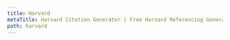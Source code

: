 ```yaml
---
title: Harvard
metaTitle: Harvard Citation Generator | Free Harvard Referencing Generator | Generate Harvard Citation
path: harvard
---
```

<?xml version="1.0" encoding="utf-8"?><style xmlns="http://purl.org/net/xbiblio/csl" class="in-text" version="1.0" demote-non-dropping-particle="sort-only" default-locale="en-GB"><info><title>Cite Them Right 10th edition - Harvard</title><id>http://www.zotero.org/styles/harvard-cite-them-right</id><link href="http://www.zotero.org/styles/harvard-cite-them-right" rel="self"/><link href="http://www.zotero.org/styles/harvard-university-of-greenwich" rel="template"/><link href="http://www.citethemrightonline.com/" rel="documentation"/><author><name>Sebastian Karcher</name></author><contributor><name>Scott Wagstaff</name><uri>http://www.mendeley.com/profiles/scott-wagstaff/</uri></contributor><category citation-format="author-date"/><category field="generic-base"/><summary>Harvard according to Cite Them Right, 10th edition.</summary><updated>2017-05-17T20:24:19+00:00</updated><rights license="http://creativecommons.org/licenses/by-sa/3.0/">This work is licensed under a Creative Commons Attribution-ShareAlike 3.0 License</rights></info><locale xml:lang="en-GB"><terms><term name="editor" form="short"><single>ed.</single><multiple>eds</multiple></term><term name="editortranslator" form="verb">edited and translated by</term><term name="edition" form="short">edn.</term></terms></locale><macro name="editor"><choose><if type="chapter paper-conference" match="any"><names variable="container-author" delimiter=", " suffix=", "><name and="text" initialize-with=". " delimiter=", " sort-separator=", " name-as-sort-order="all"/></names><choose><if variable="container-author" match="none"><names variable="editor translator" delimiter=", "><name and="text" initialize-with=". " delimiter=", " sort-separator=", " name-as-sort-order="all"/><label form="short" prefix=" (" suffix=")"/></names></if></choose></if></choose></macro><macro name="secondary-contributors"><choose><if type="chapter paper-conference" match="none"><names variable="editor translator" delimiter=". "><label form="verb" text-case="capitalize-first" suffix=" "/><name and="text" initialize-with=". " delimiter=", "/></names></if><else-if variable="container-author" match="any"><names variable="editor translator" delimiter=". "><label form="verb" text-case="capitalize-first" suffix=" "/><name and="text" initialize-with=". " delimiter=", "/></names></else-if></choose></macro><macro name="author"><names variable="author"><name and="text" delimiter-precedes-last="never" initialize-with=". " name-as-sort-order="all"/><label form="short" prefix=" (" suffix=")"/><et-al font-style="italic"/><substitute><names variable="editor"/><names variable="translator"/><choose><if type="article-newspaper article-magazine" match="any"><text variable="container-title" text-case="title" font-style="italic"/></if><else><text macro="title"/></else></choose></substitute></names></macro><macro name="author-short"><names variable="author"><name form="short" and="text" delimiter=", " delimiter-precedes-last="never" initialize-with=". "/><et-al font-style="italic"/><substitute><names variable="editor"/><names variable="translator"/><choose><if type="article-newspaper article-magazine" match="any"><text variable="container-title" text-case="title" font-style="italic"/></if><else><text macro="title"/></else></choose></substitute></names></macro><macro name="access"><choose><if variable="DOI"><text variable="DOI" prefix="doi: "/></if><else-if variable="URL"><text term="available at" suffix=": " text-case="capitalize-first"/><text variable="URL"/><group prefix=" (" delimiter=": " suffix=")"><text term="accessed" text-case="capitalize-first"/><date form="text" variable="accessed"><date-part name="day"/><date-part name="month"/><date-part name="year"/></date></group></else-if></choose></macro><macro name="number-volumes"><choose><if variable="volume" match="none"><group delimiter=" " prefix="(" suffix=")"><text variable="number-of-volumes"/><label variable="volume" form="short" strip-periods="true"/></group></if></choose></macro><macro name="title"><choose><if type="bill book graphic legal_case legislation motion_picture report song thesis webpage" match="any"><group delimiter=". "><group delimiter=" "><text variable="title" font-style="italic"/><text macro="number-volumes"/></group><text macro="edition"/></group></if><else><text variable="title" form="long" quotes="true"/></else></choose></macro><macro name="publisher"><choose><if type="thesis"><group delimiter=". "><text variable="genre"/><text variable="publisher"/></group></if><else-if type="report"><group delimiter=". "><group delimiter=" "><text variable="genre"/><text variable="number"/></group><group delimiter=": "><text variable="publisher-place"/><text variable="publisher"/></group></group></else-if><else-if type="article-newspaper article-magazine" match="none"><group delimiter=" "><group delimiter=", "><choose><if type="speech" variable="event" match="any"><text variable="event" font-style="italic"/></if></choose><group delimiter=": "><text variable="publisher-place"/><text variable="publisher"/></group></group><group prefix="(" suffix=")" delimiter=", "><text variable="collection-title"/><text variable="collection-number"/></group></group></else-if></choose></macro><macro name="year-date"><choose><if variable="issued"><date variable="issued"><date-part name="year"/></date><text variable="year-suffix"/></if><else><text term="no date"/><text variable="year-suffix" prefix=" "/></else></choose></macro><macro name="locator"><choose><if type="article-journal"><text variable="volume"/><text variable="issue" prefix="(" suffix=")"/></if></choose></macro><macro name="published-date"><choose><if type="article-newspaper article-magazine post-weblog speech" match="any"><date variable="issued"><date-part name="day" suffix=" "/><date-part name="month" form="long"/></date></if></choose></macro><macro name="pages"><choose><if type="chapter paper-conference article-journal article article-magazine article-newspaper book review review-book report" match="any"><group delimiter=" "><label variable="page" form="short"/><text variable="page"/></group></if></choose></macro><macro name="container-title"><choose><if variable="container-title"><group delimiter=". "><text variable="container-title" font-style="italic"/><text macro="edition"/></group></if></choose></macro><macro name="edition"><choose><if is-numeric="edition"><group delimiter=" "><number variable="edition" form="ordinal"/><text term="edition" form="short" strip-periods="true"/></group></if><else><text variable="edition"/></else></choose></macro><macro name="container-prefix"><choose><if type="chapter paper-conference" match="any"><text term="in"/></if></choose></macro><citation et-al-min="4" et-al-use-first="1" disambiguate-add-year-suffix="true" disambiguate-add-names="true" disambiguate-add-givenname="true" collapse="year"><sort><key macro="year-date"/></sort><layout prefix="(" suffix=")" delimiter="; "><group delimiter=", "><group delimiter=", "><text macro="author-short"/><text macro="year-date"/></group><group><label variable="locator" form="short" suffix=" "/><text variable="locator"/></group></group></layout></citation><bibliography and="text" et-al-min="4" et-al-use-first="1"><sort><key macro="author"/><key macro="year-date"/><key variable="title"/></sort><layout suffix="."><group delimiter=". "><group delimiter=" "><text macro="author"/><text macro="year-date" prefix="(" suffix=")"/><group delimiter=", "><text macro="title"/><group delimiter=" "><text macro="container-prefix"/><text macro="editor"/><text macro="container-title"/></group></group></group><text macro="secondary-contributors"/><text macro="publisher"/></group><group delimiter=", " prefix=", "><text macro="locator"/><text macro="published-date"/><text macro="pages"/></group><text macro="access" prefix=". "/></layout></bibliography></style>
